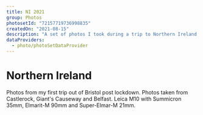 ```yaml
---
title: NI 2021
group: Photos
photosetId: "72157719736998835"
createdOn: "2021-08-15"
description: "A set of photos I took during a trip to Northern Ireland."
dataProviders:
  - photo/photoSetDataProvider
---
```



# Northern Ireland

Photos from my first trip out of Bristol post lockdown. Photos taken from Castlerock, Giant's Causeway and Belfast. Leica M10 with Summicron 35mm, Elmarit-M 90mm and Super-Elmar-M 21mm.

<PhotoSet />
